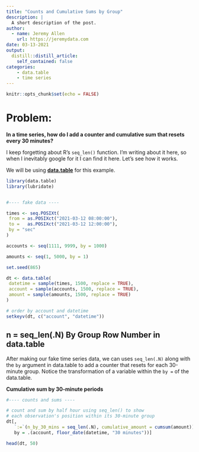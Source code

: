 ```yaml
---
title: "Counts and Cumulative Sums by Group"
description: |
  A short description of the post.
author:
  - name: Jeremy Allen
    url: https://jeremydata.com
date: 03-13-2021
output:
  distill::distill_article:
    self_contained: false
categories:
    - data.table
    - time series
---
```



```r
knitr::opts_chunk$set(echo = FALSE)
```

# Problem:

**In a time series, how do I add a counter and cumulative sum that resets every 30 minutes?**  

I keep forgetting about R's `seq_len()` function. I'm writing about it here, so when I inevitably google for it I can find it here. Let's see how it works.

We will be using [**data.table**](https://rdatatable.gitlab.io/data.table/index.html) for this example. 

```r

library(data.table)
library(lubridate)


#---- fake data ----

times <- seq.POSIXt(
 from = as.POSIXct("2021-03-12 08:00:00"),
 to =   as.POSIXct("2021-03-12 12:00:00"),
 by = "sec"
)

accounts <- seq(1111, 9999, by = 1000)

amounts <- seq(1, 5000, by = 1)

set.seed(865)

dt <- data.table(
 datetime = sample(times, 1500, replace = TRUE),
 account = sample(accounts, 1500, replace = TRUE),
 amount = sample(amounts, 1500, replace = TRUE)
)

# order by account and datetime
setkeyv(dt, c("account", "datetime"))

```

## n = seq_len(.N) By Group Row Number in data.table  

After making our fake time series data, we can uses `seq_len(.N)` along with the `by` argument in data.table to add a counter that resets for each 30-minute group. Notice the transformation of a variable within the `by =` of the data.table.

**Cumulative sum by 30-minute periods**  


```r

#---- counts and sums ----

# count and sum by half hour using seq_len() to show 
# each observation's position within its 30-minute group
dt[,
   `:=`(n_by_30_mins = seq_len(.N), cumulative_amount = cumsum(amount)) ,
   by = .(account, floor_date(datetime, "30 minutes"))]

head(dt, 50)
```
